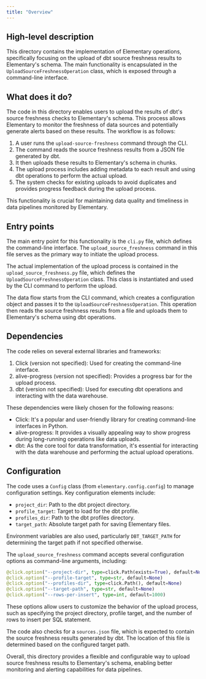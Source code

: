 ```yaml
---
title: "Overview"
---
```


## High-level description
This directory contains the implementation of Elementary operations, specifically focusing on the upload of dbt source freshness results to Elementary's schema. The main functionality is encapsulated in the `UploadSourceFreshnessOperation` class, which is exposed through a command-line interface.

## What does it do?
The code in this directory enables users to upload the results of dbt's source freshness checks to Elementary's schema. This process allows Elementary to monitor the freshness of data sources and potentially generate alerts based on these results. The workflow is as follows:

1. A user runs the `upload-source-freshness` command through the CLI.
2. The command reads the source freshness results from a JSON file generated by dbt.
3. It then uploads these results to Elementary's schema in chunks.
4. The upload process includes adding metadata to each result and using dbt operations to perform the actual upload.
5. The system checks for existing uploads to avoid duplicates and provides progress feedback during the upload process.

This functionality is crucial for maintaining data quality and timeliness in data pipelines monitored by Elementary.

## Entry points
The main entry point for this functionality is the `cli.py` file, which defines the command-line interface. The `upload_source_freshness` command in this file serves as the primary way to initiate the upload process.

The actual implementation of the upload process is contained in the `upload_source_freshness.py` file, which defines the `UploadSourceFreshnessOperation` class. This class is instantiated and used by the CLI command to perform the upload.

The data flow starts from the CLI command, which creates a configuration object and passes it to the `UploadSourceFreshnessOperation`. This operation then reads the source freshness results from a file and uploads them to Elementary's schema using dbt operations.

## Dependencies
The code relies on several external libraries and frameworks:

1. Click (version not specified): Used for creating the command-line interface.
2. alive-progress (version not specified): Provides a progress bar for the upload process.
3. dbt (version not specified): Used for executing dbt operations and interacting with the data warehouse.

These dependencies were likely chosen for the following reasons:
- Click: It's a popular and user-friendly library for creating command-line interfaces in Python.
- alive-progress: It provides a visually appealing way to show progress during long-running operations like data uploads.
- dbt: As the core tool for data transformation, it's essential for interacting with the data warehouse and performing the actual upload operations.

## Configuration
The code uses a `Config` class (from `elementary.config.config`) to manage configuration settings. Key configuration elements include:

- `project_dir`: Path to the dbt project directory.
- `profile_target`: Target to load for the dbt profile.
- `profiles_dir`: Path to the dbt profiles directory.
- `target_path`: Absolute target path for saving Elementary files.

Environment variables are also used, particularly `DBT_TARGET_PATH` for determining the target path if not specified otherwise.

The `upload_source_freshness` command accepts several configuration options as command-line arguments, including:

```python
@click.option("--project-dir", type=click.Path(exists=True), default=None)
@click.option("--profile-target", type=str, default=None)
@click.option("--profiles-dir", type=click.Path(), default=None)
@click.option("--target-path", type=str, default=None)
@click.option("--rows-per-insert", type=int, default=1000)
```

These options allow users to customize the behavior of the upload process, such as specifying the project directory, profile target, and the number of rows to insert per SQL statement.

The code also checks for a `sources.json` file, which is expected to contain the source freshness results generated by dbt. The location of this file is determined based on the configured target path.

Overall, this directory provides a flexible and configurable way to upload source freshness results to Elementary's schema, enabling better monitoring and alerting capabilities for data pipelines.